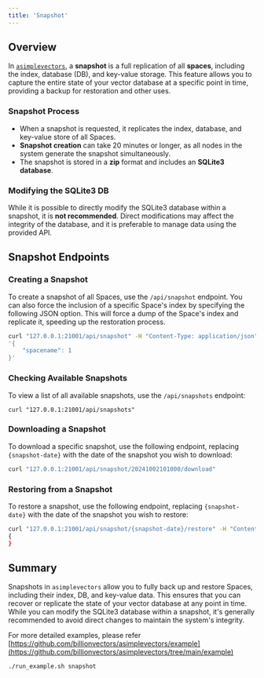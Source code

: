 ```yaml
---
title: 'Snapshot'
---
```


## Overview

In [`asimplevectors`](https://github.com/billionvectors/asimplevectors), a **snapshot** is a full replication of all **spaces**, including the index, database (DB), and key-value storage. This feature allows you to capture the entire state of your vector database at a specific point in time, providing a backup for restoration and other uses.

### Snapshot Process

- When a snapshot is requested, it replicates the index, database, and key-value store of all Spaces.
- **Snapshot creation** can take 20 minutes or longer, as all nodes in the system generate the snapshot simultaneously.
- The snapshot is stored in a **zip** format and includes an **SQLite3 database**.

### Modifying the SQLite3 DB

While it is possible to directly modify the SQLite3 database within a snapshot, it is **not recommended**. Direct modifications may affect the integrity of the database, and it is preferable to manage data using the provided API.

## Snapshot Endpoints

### Creating a Snapshot

To create a snapshot of all Spaces, use the `/api/snapshot` endpoint. You can also force the inclusion of a specific Space's index by specifying the following JSON option. This will force a dump of the Space's index and replicate it, speeding up the restoration process.

```bash
curl "127.0.0.1:21001/api/snapshot" -H "Content-Type: application/json" -d \
'{
    "spacename": 1
}'
```
### Checking Available Snapshots
To view a list of all available snapshots, use the `/api/snapshots` endpoint:
```
curl "127.0.0.1:21001/api/snapshots"
```
### Downloading a Snapshot
To download a specific snapshot, use the following endpoint, replacing `{snapshot-date}` with the date of the snapshot you wish to download:
```bash
curl "127.0.0.1:21001/api/snapshot/20241002101000/download"
```
### Restoring from a Snapshot
To restore a snapshot, use the following endpoint, replacing `{snapshot-date}` with the date of the snapshot you wish to restore:
```bash
curl "127.0.0.1:21001/api/snapshot/{snapshot-date}/restore" -H "Content-Type: application/json" -d  \
{
}
```

## Summary

Snapshots in `asimplevectors` allow you to fully back up and restore Spaces, including their index, DB, and key-value data. This ensures that you can recover or replicate the state of your vector database at any point in time. While you can modify the SQLite3 database within a snapshot, it's generally recommended to avoid direct changes to maintain the system's integrity.

For more detailed examples, please refer [https://github.com/billionvectors/asimplevectors/example](https://github.com/billionvectors/asimplevectors/tree/main/example)

```bash
./run_example.sh snapshot
```
